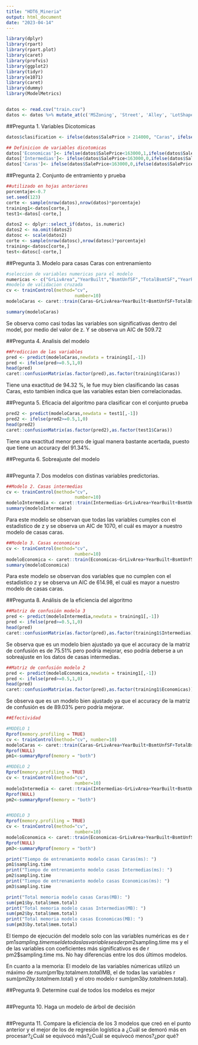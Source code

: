 ```yaml
---
title: "HDT6_Mineria"
output: html_document
date: "2023-04-14"
---
```


```r
library(dplyr)
library(rpart)
library(rpart.plot)
library(caret)
library(profvis)
library(ggplot2)
library(tidyr)
library(e1071)
library(caret)
library(dummy)
library(ModelMetrics)


datos <- read.csv("train.csv")
datos <- datos %>% mutate_at(c('MSZoning', 'Street', 'Alley', 'LotShape', 'LandContour', 'Utilities', 'LotConfig', 'LandSlope', 'Condition2', 'RoofMatl', 'Exterior2nd', 'Electrical'),as.factor)
```

##Pregunta 1. Variables Dicotomicas

```r
datos$clasification <- ifelse(datos$SalePrice > 214000, "Caras", ifelse(datos$SalePrice>163000, "Intemedias", "Economicas"))

## Definicion de variables dicotomicas
datos['Economicas']<- ifelse(datos$SalePrice<163000,1,ifelse(datos$SalePrice>=163000 & datos$SalePrice<214000,0,0))
datos['Intermedias']<- ifelse(datos$SalePrice<163000,0,ifelse(datos$SalePrice>=163000 & datos$SalePrice<214000,1,0))
datos['Caras']<- ifelse(datos$SalePrice<163000,0,ifelse(datos$SalePrice>=163000 & datos$SalePrice<214000,0,1))

```

##Pregunta 2. Conjunto de entramiento y prueba

```r
##utilizado en hojas anteriores
porcentaje<-0.7
set.seed(123)
corte <- sample(nrow(datos),nrow(datos)*porcentaje)
training1<-datos[corte,]
test1<-datos[-corte,]

datos2 <- dplyr::select_if(datos, is.numeric)
datos2 <- na.omit(datos2)
datosc <- scale(datos2)
corte <- sample(nrow(datosc),nrow(datosc)*porcentaje)
training<-datosc[corte,]
test<-datosc[-corte,]

```

##Pregunta 3. Modelo para casas Caras con entrenamiento

```r
#seleccion de variables numericas para el modelo
numericas <- c("GrLivArea","YearBuilt","BsmtUnfSF","TotalBsmtSF","YearRemodAdd", "LotArea", "Caras")
#modelo de validacion cruzada
cv <- trainControl(method="cv", 
                          number=10)
modeloCaras <- caret::train(Caras~GrLivArea+YearBuilt+BsmtUnfSF+TotalBsmtSF+YearRemodAdd+LotArea, data=training1,method="glm", family = binomial, trControl = cv)

summary(modeloCaras)
```

Se observa como casi todas las variables son significativas dentro del model, por medio del valor de z. Y se observa un AIC  de 509.72

##Pregunta 4. Analisis del modelo

```r
##Prediccion de las variables
pred <- predict(modeloCaras,newdata = training1[,-1])
pred <- ifelse(pred>=0.5,1,0)
head(pred)
caret::confusionMatrix(as.factor(pred),as.factor(training1$Caras))
```

Tiene una exactitud de 94.32 %, le fue muy bien clasificando las casas Caras, esto tambien indica que las variables estan bien correlacionadas.

##Pregunta 5. Eficacia del algoritmo para clasificar con el conjunto prueba

```r
pred2 <- predict(modeloCaras,newdata = test1[,-1])
pred2 <- ifelse(pred2>=0.5,1,0)
head(pred2)
caret::confusionMatrix(as.factor(pred2),as.factor(test1$Caras))

```

Tiene una exactitud menor pero de igual manera bastante acertada, puesto que tiene un accuracy del 91.34%.


##Pregunta 6. Sobreajuste del modelo

```r

```

##Pregunta 7. Dos modelos con distinas variables predictorias.

```r
##Modelo 2. Casas intermedias
cv <- trainControl(method="cv", 
                          number=10)
modeloIntermedia <- caret::train(Intermedias~GrLivArea+YearBuilt+BsmtUnfSF+TotalBsmtSF+YearRemodAdd+LotArea, data=training1,method="glm", family = binomial, trControl = cv)
summary(modeloIntermedia)
```

Para este modelo se observan que todas las variables cumples con el estadistico de z y se observa un AIC de 1070, el cuál es mayor a nuestro modelo de casas caras. 

```r
##Modelo 3. Casas economicas
cv <- trainControl(method="cv", 
                          number=10)
modeloEconomica <- caret::train(Economicas~GrLivArea+YearBuilt+BsmtUnfSF+TotalBsmtSF+YearRemodAdd+LotArea, data=training1,method="glm", family = binomial, trControl = cv)
summary(modeloEconomica)
```
Para este modelo se observan dos variables que no cumplen con el estadistico z y se observa un AIC de 614.98, el cuál es mayor a nuestro modelo de casas caras. 

##Pregunta 8. Análisis de la eficiencia del algoritmo

```r
##Matriz de confusión modelo 3
pred <- predict(modeloIntermedia,newdata = training1[,-1])
pred <- ifelse(pred>=0.5,1,0)
head(pred)
caret::confusionMatrix(as.factor(pred),as.factor(training1$Intermedias))
```
Se observa que es un modelo bien ajustado ya que el accuracy de la matriz de confusión es de 75.51% pero podría mejorar, eso podría deberse a un sobreajuste en los datos de casas intermedias.

```r
##Matriz de confusión modelo 2
pred <- predict(modeloEconomica,newdata = training1[,-1])
pred <- ifelse(pred>=0.5,1,0)
head(pred)
caret::confusionMatrix(as.factor(pred),as.factor(training1$Economicas))
```
Se observa que es un modelo bien ajustado ya que el accuracy de la matriz de confusión es de 89.03% pero podría mejorar. 

```r
##Efectividad

#MODELO 1
Rprof(memory.profiling = TRUE)
cv <- trainControl(method="cv", number=10)
modeloCaras <- caret::train(Caras~GrLivArea+YearBuilt+BsmtUnfSF+TotalBsmtSF+YearRemodAdd+LotArea, data=training1,method="glm", family = binomial, trControl = cv)
Rprof(NULL)
pm1<-summaryRprof(memory = "both")

#MODELO 2
Rprof(memory.profiling = TRUE)
cv <- trainControl(method="cv", 
                          number=10)
modeloIntermedia <- caret::train(Intermedias~GrLivArea+YearBuilt+BsmtUnfSF+TotalBsmtSF+YearRemodAdd+LotArea, data=training1,method="glm", family = binomial, trControl = cv)
Rprof(NULL)
pm2<-summaryRprof(memory = "both")


#MODELO 3
Rprof(memory.profiling = TRUE)
cv <- trainControl(method="cv", 
                          number=10)
modeloEconomica <- caret::train(Economicas~GrLivArea+YearBuilt+BsmtUnfSF+TotalBsmtSF+YearRemodAdd+LotArea, data=training1,method="glm", family = binomial, trControl = cv)
Rprof(NULL)
pm3<-summaryRprof(memory = "both")

print("Tiempo de entrenamiento modelo casas Caras(ms): ")
pm1$sampling.time
print("Tiempo de entrenamiento modelo casas Intermedias(ms): ")
pm2$sampling.time
print("Tiempo de entrenamiento modelo casas Economicas(ms): ")
pm3$sampling.time

print("Total memoria modelo casas Caras(MB): ")
sum(pm1$by.total$mem.total)
print("Total memoria modelo casas Intermedias(MB): ")
sum(pm2$by.total$mem.total)
print("Total memoria modelo casas Economicas(MB): ")
sum(pm3$by.total$mem.total)
```

El tiempo de ejecución del modelo solo con las variables numéricas es de r pm1$sampling.time ms el de todas las variables es de r pm2$sampling.time ms y el de las variables con coeficientes más significativos es de r pm2$sampling.time ms. No hay diferencias entre los dos últimos modelos.

En cuanto a la memoria: El modelo de las variables númericas utilizó un máximo de $r sum(pm1$by.total$mem.total)$MB, el de todas las variables r sum(pm2$by.total$mem.total) y el otro modelo r sum(pm3$by.total$mem.total).



##Pregunta 9. Determine cual de todos los modelos es mejor
```r

```

##Pregunta 10. Haga un modelo de árbol de decisión
```r

```

##Pregunta 11. Compare la eficiencia de los 3 modelos que creó en el punto anterior y el mejor de los de regresión logística a ¿Cuál se demoró más en procesar?¿Cuál se equivocó más?¿Cuál se equivocó menos?¿por qué?




